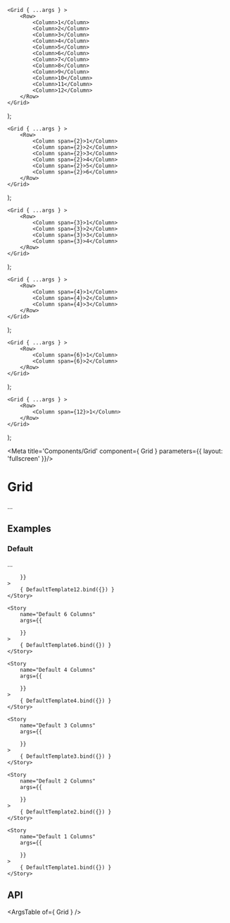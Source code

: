 
	<Grid { ...args } >
		<Row>
			<Column>1</Column>
			<Column>2</Column>
			<Column>3</Column>
			<Column>4</Column>
			<Column>5</Column>
			<Column>6</Column>
			<Column>7</Column>
			<Column>8</Column>
			<Column>9</Column>
			<Column>10</Column>
			<Column>11</Column>
			<Column>12</Column>
		</Row>
	</Grid>
);

	<Grid { ...args } >
		<Row>
			<Column span={2}>1</Column>
			<Column span={2}>2</Column>
			<Column span={2}>3</Column>
			<Column span={2}>4</Column>
			<Column span={2}>5</Column>
			<Column span={2}>6</Column>
		</Row>
	</Grid>
);

	<Grid { ...args } >
		<Row>
			<Column span={3}>1</Column>
			<Column span={3}>2</Column>
			<Column span={3}>3</Column>
			<Column span={3}>4</Column>
		</Row>
	</Grid>
);

	<Grid { ...args } >
		<Row>
			<Column span={4}>1</Column>
			<Column span={4}>2</Column>
			<Column span={4}>3</Column>
		</Row>
	</Grid>
);

	<Grid { ...args } >
		<Row>
			<Column span={6}>1</Column>
			<Column span={6}>2</Column>
		</Row>
	</Grid>
);

	<Grid { ...args } >
		<Row>
			<Column span={12}>1</Column>
		</Row>
	</Grid>
);

<Meta title='Components/Grid' component={ Grid } parameters={{ layout: 'fullscreen' }}/>

# Grid

...

## Examples

### Default

...

<Canvas>
	<Story
		name="Default 12 Columns"
		args={{
			
		}}
	>
		{ DefaultTemplate12.bind({}) }
	</Story>

	<Story
		name="Default 6 Columns"
		args={{
			
		}}
	>
		{ DefaultTemplate6.bind({}) }
	</Story>

	<Story
		name="Default 4 Columns"
		args={{
			
		}}
	>
		{ DefaultTemplate4.bind({}) }
	</Story>

	<Story
		name="Default 3 Columns"
		args={{
			
		}}
	>
		{ DefaultTemplate3.bind({}) }
	</Story>

	<Story
		name="Default 2 Columns"
		args={{
			
		}}
	>
		{ DefaultTemplate2.bind({}) }
	</Story>

	<Story
		name="Default 1 Columns"
		args={{
			
		}}
	>
		{ DefaultTemplate1.bind({}) }
	</Story>

</Canvas>

## API

<ArgsTable of={ Grid } />
